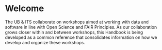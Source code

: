 # Welcome {.unnumbered}

The UB & ITS collaborate on workshops aimed at working with data and software in line with Open Science and FAIR Principles. As our collaboration grows closer within and between workshops, this Handbook is being developed as a common reference that consolidates information on how we develop and organize these workshops. 